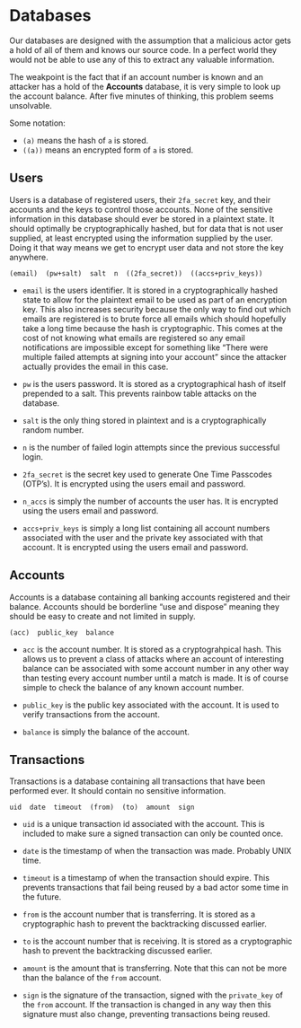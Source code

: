 # Databases

Our databases are designed with the assumption that a malicious actor gets a hold of all of them and knows our source code. In a perfect world they would not be able to use any of this to extract any valuable information. 

The weakpoint is the fact that if an account number is known and an attacker has a hold of the **Accounts** database, it is very simple to look up the account balance. After five minutes of thinking, this problem seems unsolvable.

Some notation:

- `(a)` means the hash of `a` is stored.
- `((a))` means an encrypted form of `a` is stored.


## Users {#databases-users}

Users is a database of registered users, their `2fa_secret` key, and their accounts and the keys to control those accounts. None of the sensitive information in this database should ever be stored in a plaintext state. It should optimally be cryptographically hashed, but for data that is not user supplied, at least encrypted using the information supplied by the user. Doing it that way means we get to encrypt user data and not store the key anywhere.

```
(email)  (pw+salt)  salt  n  ((2fa_secret))  ((accs+priv_keys))
```

- `email` is the users identifier. It is stored in a cryptographically hashed state to allow for the plaintext email to be used as part of an encryption key. This also increases security because the only way to find out which emails are registered is to brute force all emails which should hopefully take a long time because the hash is cryptographic. This comes at the cost of not knowing what emails are registered so any email notifications are impossible except for something like "There were multiple failed attempts at signing into your account" since the attacker actually provides the email in this case.

- `pw` is the users password. It is stored as a cryptographical hash of itself prepended to a salt. This prevents rainbow table attacks on the database.

- `salt` is the only thing stored in plaintext and is a cryptographically random number.

- `n` is the number of failed login attempts since the previous successful login.

- `2fa_secret` is the secret key used to generate One Time Passcodes (OTP's). It is encrypted using the users email and password.

- `n_accs` is simply the number of accounts the user has. It is encrypted using the users email and password.

- `accs+priv_keys` is simply a long list containing all account numbers associated with the user and the private key associated with that account. It is encrypted using the users email and password.


## Accounts {#databases-accounts}

Accounts is a database containing all banking accounts registered and their balance. Accounts should be borderline "use and dispose" meaning they should be easy to create and not limited in supply.

```
(acc)  public_key  balance
```

- `acc` is the account number. It is stored as a cryptograhpical hash. This allows us to prevent a class of attacks where an account of interesting balance can be associated with some account number in any other way than testing every account number until a match is made. It is of course simple to check the balance of any known account number.

- `public_key` is the public key associated with the account. It is used to verify transactions from the account.

- `balance` is simply the balance of the account.


## Transactions {#databases-transactions}

Transactions is a database containing all transactions that have been performed ever. It should contain no sensitive information.

```
uid  date  timeout  (from)  (to)  amount  sign
```

- `uid` is a unique transaction id associated with the account. This is included to make sure a signed transaction can only be counted once.

- `date` is the timestamp of when the transaction was made. Probably UNIX time.

- `timeout` is a timestamp of when the transaction should expire. This prevents transactions that fail being reused by a bad actor some time in the future.

- `from` is the account number that is transferring. It is stored as a cryptographic hash to prevent the backtracking discussed earlier.

- `to` is the account number that is receiving. It is stored as a cryptographic hash to prevent the backtracking discussed earlier.

- `amount` is the amount that is transferring. Note that this can not be more than the balance of the `from` account.

- `sign` is the signature of the transaction, signed with the `private_key` of the `from` account. If the transaction is changed in any way then this signature must also change, preventing transactions being reused.
